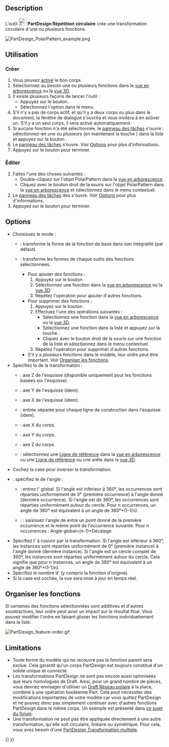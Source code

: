 <languages/>

{{Docnav/fr
|[[PartDesign_LinearPattern/fr|Répétition linéaire]]
|[[PartDesign_MultiTransform/fr|Transformation multiple]]
|[[PartDesign_Workbench/fr|Atelier PartDesign]]
|IconL=PartDesign_LinearPattern.svg
|IconR=PartDesign_MultiTransform.svg
|IconC=Workbench_PartDesign.svg
}}

{{GuiCommand/fr
|Name=PartDesign_PolarPattern
|Name/fr=PartDesign Répétition circulaire
|MenuLocation=PartDesign → Appliquer une transformation → Répétition circulaire
|Workbenches=[[PartDesign_Workbench/fr|PartDesign]]
|SeeAlso=[[PartDesign_MultiTransform/fr|PartDesign Transformation multiple]]
}}

==Description==

L'outil [[Image:PartDesign_PolarPattern.svg|24px]] '''PartDesign Répétition circulaire''' crée une transformation circulaire d'une ou plusieurs fonctions.

[[File:PartDesign PolarPattern example.png|none]]
{{Caption|Une cavité oblongue (B) dans une protrusion (A) (également appelé support) est utilisée par une répétition circulaire.<br>
Le résultat (C) est affiché à droite.}}

<span id="Usage"></span>
==Utilisation==

<span id="Create"></span>
=== Créer ===

# Vous pouvez [[PartDesign_Body/fr#Statut_actif|activé]] le bon corps.
# Sélectionnez au besoin une ou plusieurs fonctions dans la [[Tree_view/fr|vue en arborescence]] ou la [[3D_view/fr|vue 3D]].
# Il existe plusieurs façons de lancer l'outil :
#* Appuyez sur le bouton {{Button|[[Image:PartDesign_PolarPattern.svg|16px]] [[PartDesign_PolarPattern/fr|Répétition circulaire]]}}.
#* Sélectionnez l'option {{MenuCommand|PartDesign → Appliquer une transformation → [[Image:PartDesign_PolarPattern.svg|16px]] Répétition circulaire}} dans le menu.
# S'il n'y a pas de corps actif, et qu'il y a deux corps ou plus dans le document, la fenêtre de dialogue {{MenuCommand|Corps actif requis}} s'ouvrira et vous invitera à en activer un. S'il y a un seul corps, il sera activé automatiquement.
# Si aucune fonction n'a été sélectionnée, le [[Task_panel/fr|panneau des tâches]] {{MenuCommand|Sélectionner une fonction}} s'ouvre : sélectionnez-en une ou plusieurs (en maintenant la touche {{KEY|Ctrl}}) dans la liste et appuyez sur le bouton {{Button|OK}}.
# Le [[Task_panel/fr|panneau des tâches]] {{MenuCommand|Paramètres de la répétition circulaire}} s'ouvre. Voir [[#Options|Options]] pour plus d'informations.
# Appuyez sur le bouton {{Button|OK}} pour terminer.

<span id="Edit"></span>
=== Éditer ===

# Faites l'une des choses suivantes :
#* Double-cliquez sur l'objet PolarPattern dans la [[Tree_view/fr|vue en arborescence]].
#* Cliquez avec le bouton droit de la souris sur l'objet PolarPattern dans la [[Tree_view/fr|vue en arborescence]] et sélectionnez {{MenuCommand|Paramètres de la répétition circulaire}} dans le menu contextuel.
# Le [[Task_panel/fr|panneau des tâches]] des {{MenuCommand|Paramètres de la répétition circulaire}} s'ouvre. Voir [[#Options|Options]] pour plus d'informations.
# Appuyez sur le bouton {{Button|OK}} pour terminer.

==Options==

* Choisissez le mode :
** {{MenuCommand|Transformer le corps}} : transforme la forme de la fonction de base dans son intégralité (par défaut). {{Version/fr|1.0}}
** {{MenuCommand|Transformer les formes des outils}} : transforme les formes de chaque outils des fonctions sélectionnées.
*** Pour ajouter des fonctions :
***# Appuyez sur le bouton {{Button|Ajouter une fonction}}.
***# Sélectionnez une fonction dans la [[Tree_view/fr|vue en arborescence]] ou la [[3D_view/fr|vue 3D]].
***# Répétez l'opération pour ajouter d'autres fonctions.
*** Pour supprimer des fonctions :
***# Appuyez sur le bouton {{Button|Supprimer une fonction}}.
***# Effectuez l'une des opérations suivantes :
***#* Sélectionnez une fonction dans la [[Tree_view/fr|vue en arborescence]] ou la [[3D_view/fr|vue 3D]].
***#* Sélectionnez une fonction dans la liste et appuyez sur la touche {{KEY|Suppr}}.
***#* Cliquez avec le bouton droit de la souris sur une fonction de la liste et sélectionnez {{MenuCommand|Supprimer}} dans le menu contextuel.
***# Répétez l'opération pour supprimer d'autres fonctions.
*** S'il y a plusieurs fonctions dans le modèle, leur ordre peut être important. Voir [[#Organiser_les_fonctions|Organiser les fonctions]].
* Spécifiez la {{MenuCommand|Axe}} de la transformation :
** {{MenuCommand|Axe normal à l'esquisse}} : axe Z de l'esquisse (disponible uniquement pour les fonctions basées sur l'esquisse).
** {{MenuCommand|Axe vertical de l'esquisse}} : axe Y de l'esquisse (idem).
** {{MenuCommand|Axe horizontal de l'esquisse}} : axe X de l'esquisse (idem).
** {{MenuCommand|Ligne de construction #}} : entrée séparée pour chaque ligne de construction dans l'esquisse (idem).
** {{MenuCommand|Axe X}} : axe X du corps.
** {{MenuCommand|Axe Y}} : axe Y du corps.
** {{MenuCommand|Axe Z}} : axe Z du corps.
** {{MenuCommand|Sélectionner une référence...}} : sélectionnez une [[PartDesign_Line/fr|Ligne de référence]] dans la [[Tree_view/fr|vue en arborescence]] ou une [[PartDesign_Line/fr|Ligne de référence]] ou une arête dans la [[3D_view/fr|vue 3D]].
* Cochez la case {{MenuCommand|Inverser la direction}} pour inverser la transformation.
* {{Version/fr|1.0}} : spécifiez le {{MenuCommand|Mode}} de l'angle  :
** {{MenuCommand|Angle global}} : entrez l'{{MenuCommand|Angle}} global. Si l'angle est inférieur à 360°, les occurrences sont réparties uniformément de 0° (première occurrence) à l'angle donné (dernière occurrence). Si l'angle est de 360°, les occurrences sont réparties uniformément autour du cercle. Pour n occurrences, un angle de 360° est équivalent à un angle de 360°*(1-1/n).
** {{Version/fr|1.0}} : {{MenuCommand|Angle de décalage}} : saisissez l'angle de {{MenuCommand|Décalage}} entre un point donné de la première occurrence et le même point de l'occurrence suivante. Pour n occurrences : Angle global=(n-1)*Décalage.
* Spécifiez l'{{MenuCommand|Angle}} à couvrir par la transformation. Si l'angle est inférieur à 360°, les instances sont réparties uniformément de 0° (première instance) à l'angle donné (dernière instance). Si l'angle est un cercle complet de 360°, les instances sont réparties uniformément autour du cercle. Cela signifie que pour n instances, un angle de 360° est équivalent à un angle de 360°*(1-1/n).
* Spécifiez le nombre d'{{MenuCommand|Occurrences}} (y compris la fonction d'origine).
* Si la case {{MenuCommand|Mettre à jour la vue}} est cochée, la vue sera mise à jour en temps réel.

<span id="Ordering_features"></span>
== Organiser les fonctions ==

Si certaines des fonctions sélectionnées sont additives et d'autres soustractives, leur ordre peut avoir un impact sur le résultat final. Vous pouvez modifier l'ordre en faisant glisser les fonctions individuellement dans la liste.

[[File:PartDesign_feature-order.gif]]
{{Caption|Effet de l'ordre des fonctionnalités}}

==Limitations==

* Toute forme du modèle qui ne recouvre pas la fonction parent sera exclue. Cela garantit qu'un corps PartDesign est toujours constitué d'un solide unique et connecté.
* Les transformations PartDesign ne sont pas encore aussi optimisées que leurs homologues de Draft. Ainsi, pour un grand nombre de pièces, vous devriez envisager d'utiliser un [[Draft_PolarArray/fr|Draft Réseau polaire]] à la place, combiné à une opération booléenne Part. Cela peut nécessiter des modifications importantes de votre modèle car vous quittez PartDesign et ne pouvez donc pas simplement continuer avec d'autres fonctions PartDesign dans le même corps. Un exemple est présenté dans [https://forum.freecad.org/viewtopic.php?f=3&t=55192 ce sujet du forum].
* Une transformation ne peut pas être appliquée directement à une autre transformation, qu'elle soit circulaire, linéaire ou symétrique. Pour cela, vous avez besoin d'une [[PartDesign_MultiTransform/fr|PartDesign Transformation multiple]].


{{Docnav/fr
|[[PartDesign_LinearPattern/fr|Répétition linéaire]]
|[[PartDesign_MultiTransform/fr|Transformation multiple]]
|[[PartDesign_Workbench/fr|Atelier PartDesign]]
|IconL=PartDesign_LinearPattern.svg
|IconR=PartDesign_MultiTransform.svg
|IconC=Workbench_PartDesign.svg
}}

{{PartDesign Tools navi{{#translation:}}}}
{{Userdocnavi{{#translation:}}}}